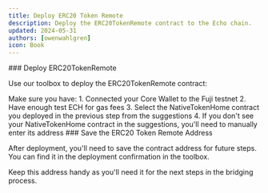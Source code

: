 ```yaml
---
title: Deploy ERC20 Token Remote
description: Deploy the ERC20TokenRemote contract to the Echo chain.
updated: 2024-05-31
authors: [owenwahlgren]
icon: Book
---
```


<Steps>
<Step>
### Deploy ERC20TokenRemote

Use our toolbox to deploy the ERC20TokenRemote contract:

<Callout>
Make sure you have:
1. Connected your Core Wallet to the Fuji testnet
2. Have enough test ECH for gas fees
3. Select the NativeTokenHome contract you deployed in the previous step from the suggestions
4. If you don't see your NativeTokenHome contract in the suggestions, you'll need to manually enter its address
</Callout>

<ToolboxMdxWrapper enforceChainId={173750}>
    <DeployERC20TokenRemote />
</ToolboxMdxWrapper>

</Step>

<Step>
### Save the ERC20 Token Remote Address

After deployment, you'll need to save the contract address for future steps. You can find it in the deployment confirmation in the toolbox.

<Callout title="Note" type="info">
Keep this address handy as you'll need it for the next steps in the bridging process.
</Callout>
</Step>
</Steps>